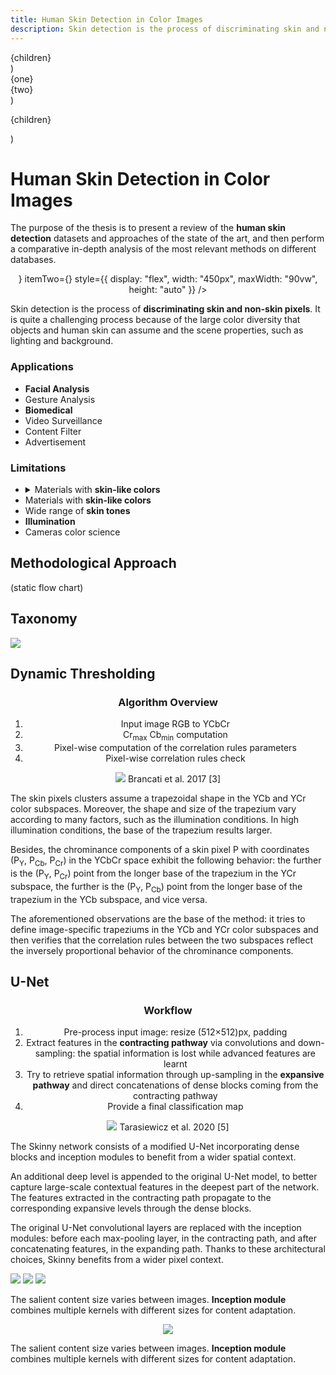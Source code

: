 ```yaml
---
title: Human Skin Detection in Color Images
description: Skin detection is the process of discriminating skin and non-skin pixels in an arbitrary image and represents an intermediate step in several image processing tasks, such as facial analysis and biomedical segmentation. Different approaches have been presented in the literature, but a comparison is diffcult to perform due to multiple datasets and varying performance measurements. In this work, the datasets and the state-of-the-art approaches are reviewed and categorized using a new proposed taxonomy. Three different representative skin detector methods of the state of the art are selected and thoroughly analyzed. This approaches are then evaluated on three different state of the art datasets and skin tones sub-datasets using multiple metrics. The evaluation is performed on single and cross dataset scenario to highlight key differences between methods, reporting also the inference time. Finally, the results are organized into multiple tables, using the related figures as an assistance tool to support the discussion. Experimental results demonstrate the strength and weaknesses of each approach, and the need to involve multiple metrics for a fair assessment of the method’s aspects.
---
```

<!-- hide_table_of_contents: true -->



  <div style={{
      display: 'flex',
      alignItems: 'center',
      justifyContent: 'center',
  }}>
    {children}
  </div>
)

  <div class="container margin-bottom--xl">
    <div class="row">
      <div class="col col--6">
        {one}
      </div>
      <div class="col col--6">
        {two}
      </div>
    </div>
  </div>
)

  <p class="text--center" style={{color: 'var(--ifm-color-gray-600)'}}>{children}</p>
)




<div class="container">

<div class="container margin-bottom--xl">
  <h1 class="text--center">Human Skin Detection in Color Images</h1>
  <p class="text--center margin-top--lg">
  The purpose of the thesis is to present a review of the <b>human
  skin detection</b> datasets and approaches of the state of the
  art, and then perform a comparative in-depth analysis of the
  most relevant methods on different databases.
  </p>
</div>


<!--dic class="text--center"
<div class="text--center">
  <p style={{color: 'var(--ifm-color-gray-600)'}}>
  The purpose of the thesis is to present a review of the <b>human
  skin detection</b> datasets and approaches of the state of the
  art, and then perform a comparative in-depth analysis of the
  most relevant methods on different databases.
  </p>
</div>
-->

<!-- TODO: change page title!!>

<!--div class="margin-vert--lg" style={{margin: '0 0 var(--ifm-paragraph-margin-bottom)'}}-->
<div class="margin-vert--lg">
  <Center>
    <ReactCompareSlider
      itemOne={<ReactCompareSliderImage src="/img/skin_det_ori3.jpg" alt="Original image" />}
      itemTwo={<ReactCompareSliderImage src="/img/skin_det_red3.png" alt="Detected skin pixels" />}
      style={{
      display: "flex",
      width: "450px",
      maxWidth: "90vw",
      height: "auto"
      }}
    />
  </Center>
</div>


<p>
Skin detection is the process of <b>discriminating skin and non-skin pixels</b>. It is
quite a challenging process because of the large color diversity that objects and
human skin can assume and the scene properties, such as lighting and background.
</p>


<!-- TODO: refactor code (follow a react quick tutorial)
<TwoItems
  one={<p>asdasd</p>}
  two={<p>asdasd</p>} >
</TwoItems>
-->


<!-- TODO: INSTEAD of tooltip / details, just display some images in background!! OR carousel at the bottom-->
<div class="container margin-bottom--xl">
  <div class="row">
    <div class="col col--6">
      <h3>Applications</h3>
      <ul>
        <li><b>Facial Analysis</b></li>
        <li>Gesture Analysis</li>
        <li><b>Biomedical</b></li>
        <li>Video Surveillance</li>
        <li>Content Filter</li>
        <li>Advertisement</li>
      </ul>
    </div>
    <div class="col col--6">
      <h3>Limitations</h3>
      <ul>
        <li>
        <details>
          <summary>Materials with <b>skin-like colors</b></summary>
          <div>
            <div class="row">
              <div class="col col--4">
                <img src="/img/im00060x.jpg" />
              </div>
              <div class="col col--4">
                <img src="/img/im00060y.png" />
              </div>
              <div class="col col--4">
                <img src="/img/im00060p.png" />
              </div>
            </div>
          </div>
        </details>
        </li>
        <li>Materials with <b>skin-like colors</b></li>
        <li>Wide range of <b>skin tones</b></li>
        <li><b>Illumination</b></li>
        <li>Cameras color science</li>
      </ul>
    </div>
  </div>
</div>





## Methodological Approach

<div class="container margin-bottom--xl">
  (static flow chart)
</div>


## Taxonomy

<div class="container margin-bottom--xl">
  <img src="/img/taxonomy.png" />
</div>


<!-- h3 class="margin-bottom--lg">Dynamic Thresholding</h3 -->
<!-- TODO: refactor as React component -->
<div class="container margin-bottom--xl">

  ## Dynamic Thresholding

  <div class="row margin-top--lg">
    <div class="col col--6">
      <Center>
        <div>
          <h3 class="no-bold margin-left--md">Algorithm Overview</h3>
          <ol class="spacing">
            <li>Input image RGB to YCbCr</li>
            <li>Cr<sub>max</sub> Cb<sub>min</sub> computation</li>
            <li>Pixel-wise computation of the correlation rules parameters</li>
            <li>Pixel-wise correlation rules check</li>
          </ol>
        </div>
      </Center>
    </div>
    <div class="col col--6">
      <Center>
        <div>
          <img src="/img/trapezia_params.png" style={{width: "100%", maxWidth: "450px"}} />
          <Caption>Brancati et al. 2017 [3]</Caption>
        </div>
      </Center>
    </div>
  </div>
  <p>
  The skin pixels clusters assume a trapezoidal shape in the YCb and YCr color subspaces. Moreover, the shape and size of the trapezium vary according to many factors, such as the illumination conditions. In high illumination conditions, the base of the trapezium results larger.
  </p>
  <p>
  Besides, the chrominance components of a skin pixel P with coordinates (P<sub>Y</sub>, P<sub>Cb</sub>, P<sub>Cr</sub>) in the YCbCr space exhibit the following behavior: the further is the (P<sub>Y</sub>, P<sub>Cr</sub>) point from the longer base of the trapezium in the YCr subspace, the further is the (P<sub>Y</sub>, P<sub>Cb</sub>) point from the longer base of the trapezium in the YCb subspace, and vice versa.
  </p>
  <p>
  The aforementioned observations are the base of the method: it tries to define image-specific trapeziums in the YCb and YCr color subspaces and then verifies that the correlation rules between the two subspaces reflect the inversely proportional behavior of the chrominance components.
  </p>
</div>



<div class="container margin-bottom--xl">

  ## U-Net

  <div class="row margin-top--lg">
    <div class="col col--6">
      <Center>
        <div>
          <h3 class="no-bold margin-left--md">Workflow</h3>
          <ol class="spacing">
            <li>Pre-process input image: resize (512×512)px, padding</li>
            <li>Extract features in the <b>contracting pathway</b> via convolutions and down-sampling: the spatial information is lost while advanced features are learnt</li>
            <li>Try to retrieve spatial information through up-sampling in the <b>expansive pathway</b> and direct concatenations of dense blocks coming from the contracting pathway</li>
            <li>Provide a final classification map</li>
          </ol>
        </div>
      </Center>
    </div>
    <div class="col col--6">
      <Center>
        <div>
          <img src="/img/skinny_arch.png" style={{width: "100%", maxWidth: "450px"}} />
          <Caption>Tarasiewicz et al. 2020 [5]</Caption>
        </div>
      </Center>
    </div>
  </div>
  <p>
  The Skinny network consists of a modified U-Net incorporating dense blocks and inception modules to benefit from a wider spatial context.
  </p>
  <p>
  An additional deep level is appended to the original U-Net model, to better capture large-scale contextual features in the deepest part of the network.
  The features extracted in the contracting path propagate to the corresponding expansive levels through the dense blocks.
  </p>
  <p>
  The original U-Net convolutional layers are replaced with the inception modules: before each max-pooling layer, in the contracting path, and after concatenating features, in the expanding path.
  Thanks to these architectural choices, Skinny benefits from a wider pixel context.
  </p>
  <div class="container margin-top--lg">
    <div class="row">
      <div class="col col--6">
        <div style={{minHeight: "100px"}}>
          <div class="im-container padding-small" >
            <img class="im-itemt" src="/img/inception1.png" class="three-cols" />
            <img class="im-itemt" src="/img/inception2.png" class="three-cols" />
            <img class="im-itemt" src="/img/inception3.png" class="three-cols" />
          </div>
        </div>
        <p>
        The salient content size varies between images. <b>Inception module</b> combines multiple kernels with different sizes for content adaptation.
        </p>
      </div>
      <div class="col col--6">
        <Center>
          <img src="/img/dense.png" style={{height: "100px", padding: "0 0 0.4rem 0"}} />
        </Center>
        <p>
        The salient content size varies between images. <b>Inception module</b> combines multiple kernels with different sizes for content adaptation.
        </p>
      </div>
    </div>
  </div>
</div>




<!-- Bibliography?? TODO-->
<!--
<ol>
   <li id="#nbrancati">N. Brancati, G. De Pietro,M. Frucci, and L. Gallo. “Human skin detection through correlation rules between the YCb and YCr subspaces based on dynamic color clustering”. Computer Vision and Image Understanding 155, 2017, pp. 33–42. <a href="https://doi.org/10.1016/j.cviu.2016.12.001">https://doi.org/10.1016/j.cviu.2016.12.001</a></li>
</ol>

<q cite='#nbrancati'>who would not groan at hearing that Roman knights and senators grovel 
before her (Cleopatra) like eunuchs?</q>
<script>
   var quotes = document.getElementsByTagName('q');
   for (var i in quotes) {
      quotes[i].addEventListener('click', function() { 
         window.location = this.getAttribute('cite'); },
      false);
   }
</script>
-->

</div>
